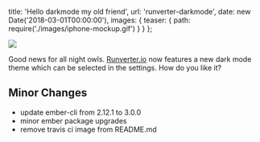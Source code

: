   title: 'Hello darkmode my old friend',
  url: 'runverter-darkmode',
  date: new Date('2018-03-01T00:00:00'),
  images: {
    teaser: {
      path: require('./images/iphone-mockup.gif')
    }
  }
};

<img src={meta.images.teaser.path} />

Good news for all night owls. <a href="https://runverter.io/" target="_blank">Runverter.io</a> now features a new dark mode theme which can be selected in the settings. How do you like it?

## Minor Changes

- update ember-cli from 2.12.1 to 3.0.0
- minor ember package upgrades
- remove travis ci image from README.md
